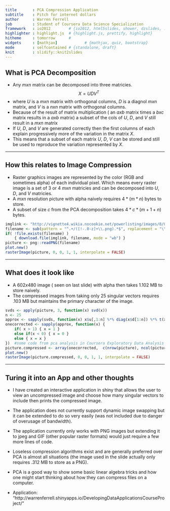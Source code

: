 ```yaml
---
title       : PCA Compression Application
subtitle    : Pitch for internet dollars 
author      : Warren Ferrell
job         : Student of Coursera Data Science Specialization
framework   : io2012        # {io2012, html5slides, shower, dzslides, ...}
highlighter : highlight.js  # {highlight.js, prettify, highlight}
hitheme     : tomorrow      # 
widgets     : [mathjax]            # {mathjax, quiz, bootstrap}
mode        : selfcontained # {standalone, draft}
knit        : slidify::knit2slides
---
```



## What is PCA Decomposition

- Any $m x n$ matrix can be decomposed into three matricies.
$$ X = UDV^T $$
- where $U$ is a $m x n$ matrix with orthogonal columns, $D$ is a diagnol $m x n$ matrix, and $V$ is a $n x n$ matrix with orthogonal columns.
- Because of the result of matrix multiplication ( an $a x b$ matrix times a $b x c$ matrix results in a $a x b$ matrix) a subset of the cols of $U$, $D$, and $V$  still result in a $m x n$ matrix 
- If $U$, $D$, and $V$ are generated correctly then the first columns of each explain progressively more of the variation in the matrix $X$.
- This means that a subset of each matrix $U$, $D$, $V$ can be stored and still be used to reproduce the variation represented by $X$.

---

## How this relates to Image Compression

- Raster graphics images are represented by the color (RGB and sometimes alpha) of each individual pixel. Which means every raster image is a set of 3 or 4 $m x n$ matricies and can be decomposed into $U$, $D$, and $V$ matricies.
- A $m x n$ resolution picture with alpha naively requires $4 * (m * n)$ bytes to store.
- A subset of size $c$ from the PCA decomposition takes $4 * c * (m + 1 + n)$ bytes.

```r
imglink <- "http://vignette4.wikia.nocookie.net/powerlisting/images/8/85/Nsmb2_starman_mario.png/revision/latest/scale-to-width-down/602?cb=20130716121859"
filename <- sub(pattern = "^.+/([!-.0-z]+\\.png).*$", replacement = "\\1", imglink)
if( !file.exists(filename) )
    { download.file(imglink, filename, mode = "wb") }
picture <- png::readPNG(filename)
plot.new()
rasterImage(picture, 0, 0, 1, 1, interpolate = FALSE)
```

--- 


## What does it look like
- A $602 x 480$ image ( seen on last slide) with alpha then takes 1.102 MB to store naively.
- The compressed images from taking only 25 singular vectors requires
.103 MB but maintains the primary character of the image.

```r
svds <- apply(picture, 3, function(x) svd(x))
n <- 25
approx <- sapply(svds, function(x) x$u[,1:n] %*% diag(x$d[1:n]) %*% t(x$v[,1:n]))
onecorrected <- sapply(approx, function(x) {
    if( x > 1) { x = 1 }
    else if(x < 0) { x = 0 }
    else { x = x }
})  #some code from pca analysis in Coursera Exploratory Data Analysis
picture.compressed <- array(onecorrected,  c(nrow(picture), ncol(picture), length(svds)))
plot.new()
rasterImage(picture.compressed, 0, 0, 1, 1, interpolate = FALSE)
```


---
## Turing it into an App and other thoughts

- I have created an interactive application in shiny that allows the user 
to view an uncompressed image and choose how many singular vectors to include 
then prints the compressed image.

- The application does not currently support dynamic image swapping but it can be
extended to do so very easily (was not included due to danger of overusage of bandwidth).

- The application currently only works with PNG images but extending it to jpeg and 
GIF (other popular raster formats) would just require a few more lines of code.

- Loseless compression algorithms exist and are generally preferred over PCA is almost all situations 
(the image used in the slide actually only requires .312 MB to store as a PNG).

- PCA is a good way to show some basic linear algebra tricks and how one might start
thinking about how they can compress files on a computer.

- Application: "http://warrenferrell.shinyapps.io/DevelopingDataApplicationsCourseProject/"

